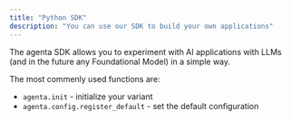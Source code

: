 ```yaml
---
title: "Python SDK"
description: "You can use our SDK to build your own applications"
---
```


The agenta SDK allows you to experiment with AI applications with LLMs (and in the future any Foundational Model) in a simple way.

The most commenly used functions are:

- `agenta.init` - initialize your variant
- `agenta.config.register_default` - set the default configuration



